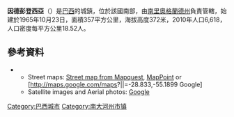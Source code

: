 '''因德彭登西亞'''（{{lang-pt|'''Independência'''}}）是[[巴西|巴西]]的城鎮，位於該國南部，由[[南里奧格蘭德州|南里奧格蘭德州]]負責管轄，始建於1965年10月23日，面積357平方公里，海拔高度372米，2010年人口6,618，人口密度每平方公里18.52人。

{{coord|27|50|0|S|54|11|18|W|region:BR}}

==參考資料==
**Street maps: [http://www.mapquest.com/maps/map.adp?latlongtype=decimal&latitude=-28.833&longitude=-55.1899&zoom=6 Street map from Mapquest], [http://maps.msn.com/map.aspx?&lats1=-28.833&lons1=-55.1899&alts1=35 MapPoint]{{Dead link|date=2019年12月 |bot=InternetArchiveBot |fix-attempted=yes }} or [http://maps.google.com/maps?||=-28.833,-55.1899 Google] {{Wayback|url=http://maps.google.com/maps?%7C%7C=-28.833%2C-55.1899 |date=20110629055115 }}
**Satellite images and Aerial photos: [http://maps.google.com/maps?ll=-28.833,-55.1899&spn=0.11,0.18&t=k Google]

{{Brazil-geo-stub}}
{{南里約格朗德州市鎮}}
[[Category:巴西城市|Category:巴西城市]]
[[Category:南大河州市镇|Category:南大河州市镇]]